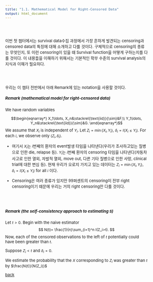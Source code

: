 ---
title: "1.1. Mathematical Model for Right-Censored Data"
output: html_document
---

<style type="text/css">
  body, td {
    font-size: 13px;
  }
  pre {
  font-size: 13px;
}
  .math {
  font-size: 12px
}
</style>


<style>
p.comment {
background-color: #DBDBDB;
padding: 10px;
border: 1px solid black;
margin-left: 1px;
border-radius: 5px;
font-style: italic;
}
</style>

<br>
<br>

<div class="alert alert-info">
이번 첫 챕터에서는 survival data수집 과정에서 가장 흔하게 발견되는 censoring과 censored data의 특징에 대해 소개하고 다룰 것이다. 구체적으로 censoring의 종류는 무엇인지, 또 이런 censoring이 있을 때 Survival function을 어떻게 구하는지를 다룰 것이다. 이 내용들을 이해하기 위해서는 기본적인 학부 수준의 survival analysis의 지식과 이해가 필요하다.
</div>



<br>
<br>

우리는 이 챕터 전반에서 아래 Remark에 있는 notation을 사용할 것이다.

##### Remark (mathematical model for right-censored data)
We have random variables

$$\begin{eqnarray*}
X_1\ldots, X_n&\stackrel{\text{iid}}{\sim}&F;\\
Y_1\ldots, Y_n&\stackrel{\text{iid}}{\sim}&G.
\end{eqnarray*}$$
We assume that $X_i$ is independent of $Y_i$. Let $Z_i=\min\{X_i,Y_i\}$, $\delta_i=I(X_i\le Y_i).$ For each $i$, we observe only $(Z_i,\delta_i)$.

  * 여기서 $X_i$는 $i$번째의 환자의 event발생 타임을 나타낸다(우리가 조사하고있는 질병으로 인한 die, relapse 등). $Y_i$는 $i$번째 환자의 censoring 타임을 나타낸다(자동차 사고로 인한 열외, 자발적 열외, move out, 다른 기타 질병으로 인한 사망, clinical trial에 대한 변심 등). 현재 우리가 오로지 가지고 있는 데이터는 $Z_i=\min\{X_i,Y_i\}$, $\delta_i=I(X_i\le Y_i)$ for all $i$ 이다. 


  * Censoring은 여러 종류가 있지만 99퍼센트의 censoring이 전부 right censoring이기 때문에 우리는 거의 right censoring만 다룰 것이다.
  
<br>
<br>

##### Remark (the self-consistency approach to estimating $S$)
Let $t>0$. Begin with the naive estimator 
$$
N(t)= \frac{1}{n}\sum_{i=1}^n I(Z_i>t).
$$
Now, each of the censored observations to the left of $t$ potentially could have been greater than $t$. 

Suppose $Z_i<t$ and $\delta_i=0$. 

We estimate the probability that the $X$ corresponding to $Z_i$ was greater than $t$ by $\frac{N(t)}{N(Z_i)}$

                    
   
[back](../sa.html)